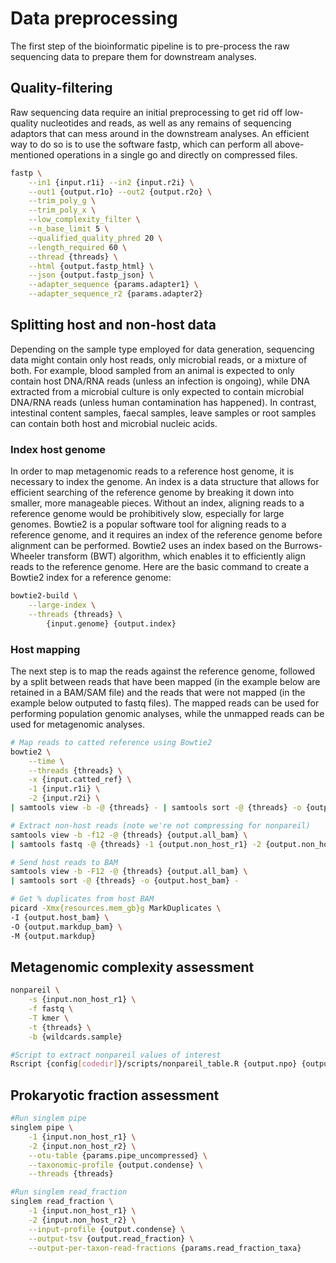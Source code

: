 # Data preprocessing

The first step of the bioinformatic pipeline is to pre-process the raw sequencing data to prepare them for downstream analyses.

## Quality-filtering

Raw sequencing data require an initial preprocessing to get rid off low-quality nucleotides and reads, as well as any remains of sequencing adaptors that can mess around in the downstream analyses. An efficient way to do so is to use the software fastp, which can perform all above-mentioned operations in a single go and directly on compressed files.

```sh
fastp \
    --in1 {input.r1i} --in2 {input.r2i} \
    --out1 {output.r1o} --out2 {output.r2o} \
    --trim_poly_g \
    --trim_poly_x \
    --low_complexity_filter \
    --n_base_limit 5 \
    --qualified_quality_phred 20 \
    --length_required 60 \
    --thread {threads} \
    --html {output.fastp_html} \
    --json {output.fastp_json} \
    --adapter_sequence {params.adapter1} \
    --adapter_sequence_r2 {params.adapter2}
```

## Splitting host and non-host data


Depending on the sample type employed for data generation, sequencing data might contain only host reads, only microbial reads, or a mixture of both. For example, blood sampled from an animal is expected to only contain host DNA/RNA reads (unless an infection is ongoing), while DNA extracted from a microbial culture is only expected to contain microbial DNA/RNA reads (unless human contamination has happened). In contrast, intestinal content samples, faecal samples, leave samples or root samples can contain both host and microbial nucleic acids.

### Index host genome{-}

In order to map metagenomic reads to a reference host genome, it is necessary to index the genome. An index is a data structure that allows for efficient searching of the reference genome by breaking it down into smaller, more manageable pieces. Without an index, aligning reads to a reference genome would be prohibitively slow, especially for large genomes. Bowtie2 is a popular software tool for aligning reads to a reference genome, and it requires an index of the reference genome before alignment can be performed. Bowtie2 uses an index based on the Burrows-Wheeler transform (BWT) algorithm, which enables it to efficiently align reads to the reference genome. Here are the basic command to create a Bowtie2 index for a reference genome:

```sh
bowtie2-build \
    --large-index \
    --threads {threads} \
        {input.genome} {output.index}
```

### Host mapping{-}

The next step is to map the reads against the reference genome, followed by a split between reads that have been mapped (in the example below are retained in a BAM/SAM file) and the reads that were not mapped (in the example below outputed to fastq files). The mapped reads can be used for performing population genomic analyses, while the unmapped reads can be used for metagenomic analyses.

```sh
# Map reads to catted reference using Bowtie2
bowtie2 \
    --time \
    --threads {threads} \
    -x {input.catted_ref} \
    -1 {input.r1i} \
    -2 {input.r2i} \
| samtools view -b -@ {threads} - | samtools sort -@ {threads} -o {output.all_bam} - &&

# Extract non-host reads (note we're not compressing for nonpareil)
samtools view -b -f12 -@ {threads} {output.all_bam} \
| samtools fastq -@ {threads} -1 {output.non_host_r1} -2 {output.non_host_r2} - &&

# Send host reads to BAM
samtools view -b -F12 -@ {threads} {output.all_bam} \
| samtools sort -@ {threads} -o {output.host_bam} -

# Get % duplicates from host BAM
picard -Xmx{resources.mem_gb}g MarkDuplicates \
-I {output.host_bam} \
-O {output.markdup_bam} \
-M {output.markdup}
```

## Metagenomic complexity assessment

```sh
nonpareil \
    -s {input.non_host_r1} \
    -f fastq \
    -T kmer \
    -t {threads} \
    -b {wildcards.sample}

#Script to extract nonpareil values of interest
Rscript {config[codedir]}/scripts/nonpareil_table.R {output.npo} {output.npstats}
```

## Prokaryotic fraction assessment

```sh
#Run singlem pipe
singlem pipe \
    -1 {input.non_host_r1} \
    -2 {input.non_host_r2} \
    --otu-table {params.pipe_uncompressed} \
    --taxonomic-profile {output.condense} \
    --threads {threads}

#Run singlem read_fraction
singlem read_fraction \
    -1 {input.non_host_r1} \
    -2 {input.non_host_r2} \
    --input-profile {output.condense} \
    --output-tsv {output.read_fraction} \
    --output-per-taxon-read-fractions {params.read_fraction_taxa}
```
